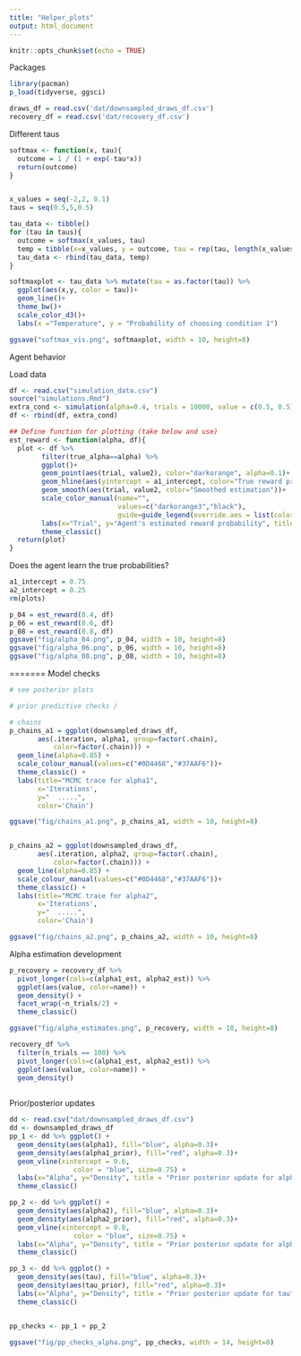 ```yaml
---
title: "Helper_plots"
output: html_document
---
```


```r
knitr::opts_chunk$set(echo = TRUE)
```

Packages
```r
library(pacman)
p_load(tidyverse, ggsci)

draws_df = read.csv('dat/downsampled_draws_df.csv')
recovery_df = read.csv('dat/recovery_df.csv')
```


Different taus
```r
softmax <- function(x, tau){
  outcome = 1 / (1 + exp(-tau*x))
  return(outcome)
}


x_values = seq(-2,2, 0.1)
taus = seq(0.5,5,0.5)

tau_data <- tibble()
for (tau in taus){
  outcome = softmax(x_values, tau)
  temp = tibble(x=x_values, y = outcome, tau = rep(tau, length(x_values)))
  tau_data <- rbind(tau_data, temp)
}

softmaxplot <- tau_data %>% mutate(tau = as.factor(tau)) %>% 
  ggplot(aes(x,y, color = tau))+
  geom_line()+
  theme_bw()+
  scale_color_d3()+
  labs(x ="Temperature", y = "Probability of choosing condition 1")

ggsave("softmax_vis.png", softmaxplot, width = 10, height=8)
```

Agent behavior

Load data
```r
df <- read.csv("simulation_data.csv")
source("simulations.Rmd")
extra_cond <- simulation(alpha=0.4, trials = 10000, value = c(0.5, 0.5), tau=0.5)
df <- rbind(df, extra_cond)
```

```r
## Define function for plotting (take below and use)
est_reward <- function(alpha, df){
  plot <- df %>% 
        filter(true_alpha==alpha) %>%
        ggplot()+
        geom_point(aes(trial, value2), color="darkorange", alpha=0.1)+
        geom_hline(aes(yintercept = a1_intercept, color="True reward probability"), size=1.1)+
        geom_smooth(aes(trial, value2, color="Smoothed estimation"))+
        scale_color_manual(name="",
                           values=c("darkorange3","black"), 
                           guide=guide_legend(override.aes = list(color=c("darkorange3","black"))))+
        labs(x="Trial", y="Agent's estimated reward probability", title = paste("True learning rate =", alpha))+
        theme_classic()
  return(plot)
}
```


Does the agent learn the true probabilities?
```r
a1_intercept = 0.75
a2_intercept = 0.25
rm(plots)

p_04 = est_reward(0.4, df)
p_06 = est_reward(0.6, df)
p_08 = est_reward(0.8, df)
ggsave("fig/alpha_04.png", p_04, width = 10, height=8)
ggsave("fig/alpha_06.png", p_06, width = 10, height=8)
ggsave("fig/alpha_08.png", p_08, width = 10, height=8)
```







=======
Model checks
```r
# see posterior plots

# prior predictive checks / 

# chains
p_chains_a1 = ggplot(downsampled_draws_df, 
       aes(.iteration, alpha1, group=factor(.chain),
           color=factor(.chain))) + 
  geom_line(alpha=0.85) +
  scale_colour_manual(values=c("#0D4468","#37AAF6"))+
  theme_classic() +
  labs(title="MCMC trace for alpha1", 
       x='Iterations', 
       y="  .....",
       color='Chain')

ggsave("fig/chains_a1.png", p_chains_a1, width = 10, height=8)


p_chains_a2 = ggplot(downsampled_draws_df, 
       aes(.iteration, alpha2, group=factor(.chain),
           color=factor(.chain))) + 
  geom_line(alpha=0.85) +
  scale_colour_manual(values=c("#0D4468","#37AAF6"))+
  theme_classic() +
  labs(title="MCMC trace for alpha2", 
       x='Iterations', 
       y="  .....",
       color='Chain')

ggsave("fig/chains_a2.png", p_chains_a2, width = 10, height=8)
```


Alpha estimation development
```r
p_recovery = recovery_df %>%
  pivot_longer(cols=c(alpha1_est, alpha2_est)) %>%
  ggplot(aes(value, color=name)) +
  geom_density() +
  facet_wrap(~n_trials/2) +
  theme_classic()

ggsave("fig/alpha_estimates.png", p_recovery, width = 10, height=8)
```

```r
recovery_df %>%
  filter(n_trials == 100) %>%
  pivot_longer(cols=c(alpha1_est, alpha2_est)) %>%
  ggplot(aes(value, color=name)) +
  geom_density()
  

```

Prior/posterior updates
```r
dd <- read.csv("dat/downsampled_draws_df.csv")
dd <- downsampled_draws_df
pp_1 <- dd %>% ggplot() +
  geom_density(aes(alpha1), fill="blue", alpha=0.3)+
  geom_density(aes(alpha1_prior), fill="red", alpha=0.3)+
  geom_vline(xintercept = 0.6, 
                color = "blue", size=0.75) +
  labs(x="Alpha", y="Density", title = "Prior posterior update for alpha 1")+
  theme_classic()

pp_2 <- dd %>% ggplot() +
  geom_density(aes(alpha2), fill="blue", alpha=0.3)+
  geom_density(aes(alpha2_prior), fill="red", alpha=0.3)+
  geom_vline(xintercept = 0.8, 
                color = "blue", size=0.75) +
  labs(x="Alpha", y="Density", title = "Prior posterior update for alpha 2")+
  theme_classic()

pp_3 <- dd %>% ggplot() +
  geom_density(aes(tau), fill="blue", alpha=0.3)+
  geom_density(aes(tau_prior), fill="red", alpha=0.3)+
  labs(x="Alpha", y="Density", title = "Prior posterior update for tau")+
  theme_classic()


pp_checks <- pp_1 + pp_2

ggsave("fig/pp_checks_alpha.png", pp_checks, width = 14, height=8)

```

